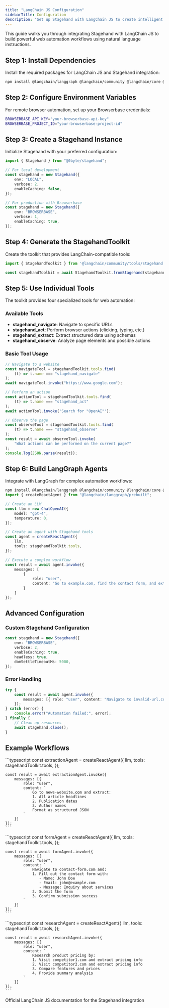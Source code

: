 ```yaml
---
title: "LangChain JS Configuration"
sidebarTitle: Configuration
description: "Set up Stagehand with LangChain JS to create intelligent web automation agents"
---
```


This guide walks you through integrating Stagehand with LangChain JS to build powerful web automation workflows using natural language instructions.

## Step 1: Install Dependencies

Install the required packages for LangChain JS and Stagehand integration:

```bash
npm install @langchain/langgraph @langchain/community @langchain/core @0byte/stagehand
```

## Step 2: Configure Environment Variables

For remote browser automation, set up your Browserbase credentials:

```bash
BROWSERBASE_API_KEY="your-browserbase-api-key"
BROWSERBASE_PROJECT_ID="your-browserbase-project-id"
```

## Step 3: Create a Stagehand Instance

Initialize Stagehand with your preferred configuration:

```typescript
import { Stagehand } from "@0byte/stagehand";

// For local development
const stagehand = new Stagehand({
    env: "LOCAL",
    verbose: 2,
    enableCaching: false,
});

// For production with Browserbase
const stagehand = new Stagehand({
    env: "BROWSERBASE",
    verbose: 1,
    enableCaching: true,
});
```

## Step 4: Generate the StagehandToolkit

Create the toolkit that provides LangChain-compatible tools:

```typescript
import { StagehandToolkit } from '@langchain/community/tools/stagehand';

const stagehandToolkit = await StagehandToolkit.fromStagehand(stagehand);
```

## Step 5: Use Individual Tools

The toolkit provides four specialized tools for web automation:

### Available Tools

- **stagehand_navigate**: Navigate to specific URLs
- **stagehand_act**: Perform browser actions (clicking, typing, etc.)
- **stagehand_extract**: Extract structured data using schemas  
- **stagehand_observe**: Analyze page elements and possible actions

### Basic Tool Usage

```typescript
// Navigate to a website
const navigateTool = stagehandToolkit.tools.find(
    (t) => t.name === "stagehand_navigate"
);
await navigateTool.invoke("https://www.google.com");

// Perform an action
const actionTool = stagehandToolkit.tools.find(
    (t) => t.name === "stagehand_act"
);
await actionTool.invoke('Search for "OpenAI"');

// Observe the page
const observeTool = stagehandToolkit.tools.find(
    (t) => t.name === "stagehand_observe"
);
const result = await observeTool.invoke(
    "What actions can be performed on the current page?"
);
console.log(JSON.parse(result));
```

## Step 6: Build LangGraph Agents

Integrate with LangGraph for complex automation workflows:

```typescript
npm install @langchain/langgraph @langchain/community @langchain/core @langchain/openai @0byte/stagehand
import { createReactAgent } from "@langchain/langgraph/prebuilt";

// Create an LLM
const llm = new ChatOpenAI({
    model: "gpt-4",
    temperature: 0,
});

// Create an agent with Stagehand tools
const agent = createReactAgent({
    llm,
    tools: stagehandToolkit.tools,
});

// Execute a complex workflow
const result = await agent.invoke({
    messages: [
        {
            role: "user", 
            content: "Go to example.com, find the contact form, and extract all the form fields"
        }
    ]
});
```

## Advanced Configuration

### Custom Stagehand Configuration

```typescript
const stagehand = new Stagehand({
    env: "BROWSERBASE",
    verbose: 2,
    enableCaching: true,
    headless: true,
    domSettleTimeoutMs: 5000,
});
```

### Error Handling

```typescript
try {
    const result = await agent.invoke({
        messages: [{ role: "user", content: "Navigate to invalid-url.com" }]
    });
} catch (error) {
    console.error("Automation failed:", error);
} finally {
    // Clean up resources
    await stagehand.close();
}
```

## Example Workflows

<Tabs>
  <Tab title="Data Extraction" value="data-extraction" label="TypeScript">
    ```typescript
    const extractionAgent = createReactAgent({
        llm,
        tools: stagehandToolkit.tools,
    });

    const result = await extractionAgent.invoke({
        messages: [{
            role: "user",
            content: `
                Go to news-website.com and extract:
                1. All article headlines
                2. Publication dates  
                3. Author names
                Format as structured JSON
            `
        }]
    });
    ```
  </Tab>
  <Tab title="Form Automation" value="form-automation" label="TypeScript">
    ```typescript
    const formAgent = createReactAgent({
        llm,
        tools: stagehandToolkit.tools,
    });

    const result = await formAgent.invoke({
        messages: [{
            role: "user", 
            content: `
                Navigate to contact-form.com and:
                1. Fill out the contact form with:
                   - Name: John Doe
                   - Email: john@example.com
                   - Message: Inquiry about services
                2. Submit the form
                3. Confirm submission success
            `
        }]
    });
    ```
  </Tab>
  <Tab title="Multi-site Research" value="multi-site-research" label="TypeScript">
    ```typescript
    const researchAgent = createReactAgent({
        llm,
        tools: stagehandToolkit.tools,
    });

    const result = await researchAgent.invoke({
        messages: [{
            role: "user",
            content: `
                Research product pricing by:
                1. Visit competitor1.com and extract pricing info
                2. Visit competitor2.com and extract pricing info  
                3. Compare features and prices
                4. Provide summary analysis
            `
        }]
    });
    ```
  </Tab>
</Tabs>

<CardGroup cols={1}>
  <Card title="LangChain JS Documentation" icon="book" href="https://js.langchain.com/docs/integrations/tools/stagehand/">
    Official LangChain JS documentation for the Stagehand integration
  </Card>
</CardGroup>